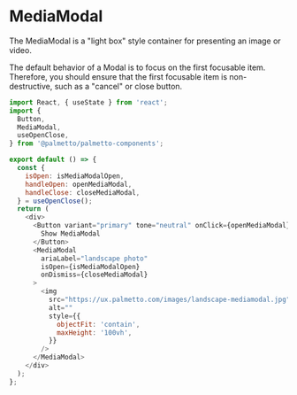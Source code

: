 
<Meta title="Components/MediaModal/Codesandbox" />

# MediaModal

The MediaModal is a "light box" style container for presenting an image or video.

The default behavior of a Modal is to focus on the first focusable item.
Therefore, you should ensure that the first focusable item is non-destructive, such as a "cancel" or close button.

```js codesandbox=palmetto-components
import React, { useState } from 'react';
import {
  Button,
  MediaModal,
  useOpenClose,
} from '@palmetto/palmetto-components';

export default () => {
  const {
    isOpen: isMediaModalOpen,
    handleOpen: openMediaModal,
    handleClose: closeMediaModal,
  } = useOpenClose();
  return (
    <div>
      <Button variant="primary" tone="neutral" onClick={openMediaModal}>
        Show MediaModal
      </Button>
      <MediaModal
        ariaLabel="landscape photo"
        isOpen={isMediaModalOpen}
        onDismiss={closeMediaModal}
      >
        <img
          src="https://ux.palmetto.com/images/landscape-mediamodal.jpg"
          alt=""
          style={{
            objectFit: 'contain',
            maxHeight: '100vh',
          }}
        />
      </MediaModal>
    </div>
  );
};
```
